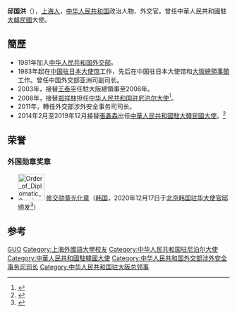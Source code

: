 {{Infobox person
|姓名=邱国洪
|图像=
|性别=男
|出生日期 = 1957年12月
|出生地 = {{PRC}}
|籍貫 = 上海
|死亡日期=
|死亡地=
|國籍 = {{PRC}}
|母校=
|职业=外交官
|民族=汉族
|奖项= [[File:Order_of_Diplomatic_Service_Merit_(Class_2)_Gwanghwa_Medal_ribbon.gif|60px]]}}
'''邱国洪'''（{{bd|1957年|12月||catIdx=Q}}），[[上海人|上海人]]，[[中华人民共和国|中华人民共和国]]政治人物、外交官。曾任中華人民共和國駐[[大韓民國|大韓民國]]大使。

== 簡歷 ==
* 1981年加入[[中华人民共和国外交部|中华人民共和国外交部]]。
* 1983年起在[[中国驻日大使馆|中国驻日本大使馆]]工作，先后在中国驻日本大使馆和[[中國駐大阪總領事館|大阪總領事館]]工作。曾任中国外交部亚洲司副司长。
* 2003年，接替[[王泰平|王泰平]]任駐大阪總領事至2006年。
* 2008年，接替[[郑祥林|郑祥林]]担任[[中国驻尼泊尔大使列表|中华人民共和国驻尼泊尔大使]]<ref>{{cite web|author=中华人民共和国外交部|title=中国驻尼泊尔历任大使|url=http://www.mfa.gov.cn/chn/pds/ziliao/wjrw/2167/2168/t9141.htm|publisher=中华人民共和国外交部|accessdate=2012-03-06}}</ref>。
* 2011年，轉任外交部涉外安全事务司司长。
* 2014年2月至2019年12月接替[[張鑫森|張鑫森]]出任[[中華人民共和國駐大韓民國大使|中華人民共和國駐大韓民國大使]]。<ref>{{Cite web |url=http://chinese.yonhapnews.co.kr/international/2014/02/02/0303000000ACK20140202000100881.HTML |title=存档副本 |accessdate=2014-02-02 |archive-date=2014-02-18 |archive-url=https://web.archive.org/web/20140218221020/http://chinese.yonhapnews.co.kr/international/2014/02/02/0303000000ACK20140202000100881.HTML |dead-url=no }}</ref>

==荣誉==
===外国勋章奖章===
* [[File:Order_of_Diplomatic_Service_Merit_(Class_2)_Gwanghwa_Medal_ribbon.gif|60px]] [[修交勋章|修交勋章光化章]]（[[韩国|韩国]]，2020年12月17日于[[北京|北京]][[韩国驻华大使馆|韩国驻华大使官邸]]颁发<ref>{{cite web |url=https://www.thepaper.cn/newsDetail_forward_10436843 |title=韩国政府向中国前驻韩国大使邱国洪授勋 |website=澎湃新闻 |publisher=中国外交部亚洲司（微信号“亚洲雄风”） |date=2020-12-18 |accessdate=2021-01-05}}</ref>）

== 参考 ==
{{reflist}}

{{start box}}
{{s-dip}}
{{succession box|[[張鑫森|張鑫森]]|[[邢海明|邢海明]]|[[中国驻朝鲜/韩国大使列表|中华人民共和国驻韩国大使]]|2014年2月－2019年12月}}
{{succession box|[[郑祥林|郑祥林]]|[[杨厚兰|杨厚兰]]|[[中国驻尼泊尔大使列表|中华人民共和国驻尼泊尔大使]]|2008年11月－2011年7月}}
{{end box}}
{{中国政治人物小作品}}

{{Authority control}}
{{DEFAULTSORT:Qiu邱}}
[[Category:邱姓|GUO]]
[[Category:上海外國語大學校友|Category:上海外國語大學校友]]
[[Category:中华人民共和国驻尼泊尔大使|Category:中华人民共和国驻尼泊尔大使]]
[[Category:中華人民共和國駐韓國大使|Category:中華人民共和國駐韓國大使]]
[[Category:中华人民共和国外交部涉外安全事务司司长|Category:中华人民共和国外交部涉外安全事务司司长]]
[[Category:中华人民共和国驻大阪总领事|Category:中华人民共和国驻大阪总领事]]